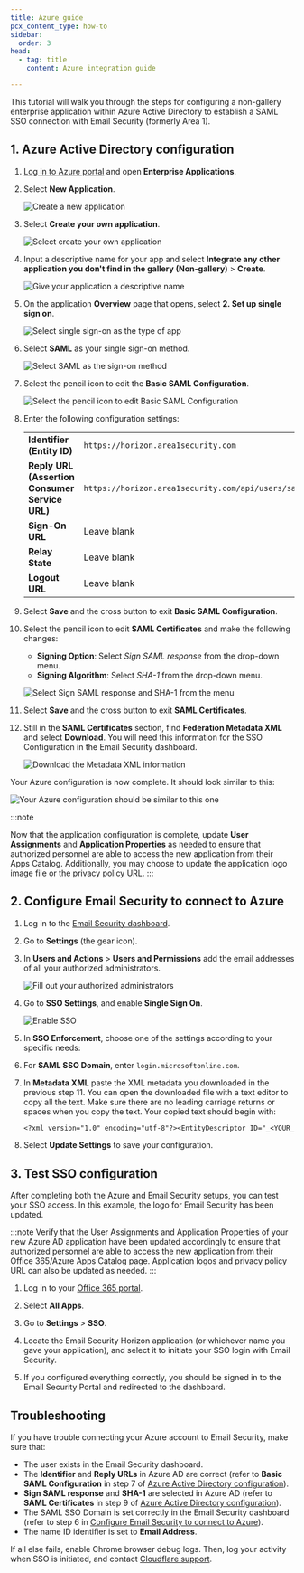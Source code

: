 ```yaml
---
title: Azure guide
pcx_content_type: how-to
sidebar:
  order: 3
head:
  - tag: title
    content: Azure integration guide

---
```



This tutorial will walk you through the steps for configuring a non-gallery enterprise application within Azure Active Directory to establish a <GlossaryTooltip term="SAML">SAML</GlossaryTooltip> SSO connection with Email Security (formerly Area 1).

## 1. Azure Active Directory configuration

1. [Log in to Azure portal](https://portal.azure.com/) and open **Enterprise Applications**.

2. Select **New Application**.

   ![Create a new application](~/assets/images/email-security/sso/azure/step2-new-app.png)

3. Select **Create your own application**.

   ![Select create your own application](~/assets/images/email-security/sso/azure/step3-create-your-own-app.png)

4. Input a descriptive name for your app and select **Integrate any other application you don't find in the gallery (Non-gallery)** > **Create**.

   ![Give your application a descriptive name](~/assets/images/email-security/sso/azure/step4-name.png)

5. On the application **Overview** page that opens, select **2. Set up single sign on**.

   ![Select single sign-on as the type of app](~/assets/images/email-security/sso/azure/step5-sso.png)

6. Select **SAML** as your single sign-on method.

   ![Select SAML as the sign-on method](~/assets/images/email-security/sso/azure/step6-saml.png)

7. Select the pencil icon to edit the **Basic SAML Configuration**.

   ![Select the pencil icon to edit Basic SAML Configuration](~/assets/images/email-security/sso/azure/step7-basic-saml.png)

8. Enter the following configuration settings:

   |                                                |                                                    |
   | ---------------------------------------------- | -------------------------------------------------- |
   | **Identifier (Entity ID)**                     | `https://horizon.area1security.com`                |
   | **Reply URL (Assertion Consumer Service URL)** | `https://horizon.area1security.com/api/users/saml` |
   | **Sign-On URL**                                | Leave blank                                        |
   | **Relay State**                                | Leave blank                                        |
   | **Logout URL**                                 | Leave blank                                        |

9. Select **Save** and the cross button to exit **Basic SAML Configuration**.

10. Select the pencil icon to edit **SAML Certificates** and make the following changes:

    * **Signing Option**: Select *Sign SAML response* from the drop-down menu.
    * **Signing Algorithm**: Select *SHA-1* from the drop-down menu.

    ![Select Sign SAML response and SHA-1 from the menu](~/assets/images/email-security/sso/azure/step10-saml-signing-certificate.png)

11. Select **Save** and the cross button to exit **SAML Certificates**.

12. Still in the **SAML Certificates** section, find **Federation Metadata XML** and select **Download**. You will need this information for the SSO Configuration in the Email Security dashboard.

    ![Download the Metadata XML information](~/assets/images/email-security/sso/azure/step12-download.png)

Your Azure configuration is now complete. It should look similar to this:

![Your Azure configuration should be similar to this one](~/assets/images/email-security/sso/azure/config-finished.png)

:::note

Now that the application configuration is complete, update **User Assignments** and **Application Properties** as needed to ensure that authorized personnel are able to access the new application from their Apps Catalog. Additionally, you may choose to update the application logo image file or the privacy policy URL.
:::

## 2. Configure Email Security to connect to Azure

1. Log in to the [Email Security dashboard](https://horizon.area1security.com/).

2. Go to **Settings** (the gear icon).

3. In **Users and Actions** > **Users and Permissions** add the email addresses of all your authorized administrators.

   ![Fill out your authorized administrators](~/assets/images/email-security/sso/generic/step3-users-actions.png)

4. Go to **SSO Settings**, and enable **Single Sign On**.

   ![Enable SSO](~/assets/images/email-security/sso/generic/step4-sso.png)

5. In **SSO Enforcement**, choose one of the settings according to your specific needs: <Render file="sso-enforcement" />

6. For **SAML SSO Domain**, enter `login.microsoftonline.com`.

7. In **Metadata XML** paste the XML metadata you downloaded in the previous step 11. You can open the downloaded file with a text editor to copy all the text. Make sure there are no leading carriage returns or spaces when you copy the text. Your copied text should begin with:

   ```txt
   <?xml version="1.0" encoding="utf-8"?><EntityDescriptor ID="_<YOUR_DESCRIPTOR_ID>" entityID="https://<YOUR_ENTITY_ID> " xmlns="urn:oasis:names:tc:SAML:2.0:metadata">...
   ```

8. Select **Update Settings** to save your configuration.

## 3. Test SSO configuration

After completing both the Azure and Email Security setups, you can test your SSO access.
In this example, the logo for Email Security has been updated.

:::note
Verify that the User Assignments and Application Properties of your new Azure AD application have been updated accordingly to ensure that authorized personnel are able to access the new application from their Office 365/Azure Apps Catalog page. Application logos and privacy policy URL can also be updated as needed.
:::

1. Log in to your [Office 365 portal](https://portal.office.com).

2. Select **All Apps**.

3. Go to **Settings** > **SSO**.

4. Locate the Email Security Horizon application (or whichever name you gave your application), and select it to initiate your SSO login with Email Security.

5. If you configured everything correctly, you should be signed in to the Email Security Portal and redirected to the dashboard.

## Troubleshooting

If you have trouble connecting your Azure account to Email Security, make sure that:

* The user exists in the Email Security dashboard.
* The **Identifier** and **Reply URLs** in Azure AD are correct (refer to **Basic SAML Configuration** in step 7 of [Azure Active Directory configuration](#1-azure-active-directory-configuration)).
* **Sign SAML response** and **SHA-1** are selected in Azure AD (refer to **SAML Certificates** in step 9 of [Azure Active Directory configuration](#1-azure-active-directory-configuration)).
* The SAML SSO Domain is set correctly in the Email Security dashboard (refer to step 6 in [Configure Email Security to connect to Azure](#2-configure-email-security-to-connect-to-azure)).
* The name ID identifier is set to **Email Address**.

If all else fails, enable Chrome browser debug logs. Then, log your activity when SSO is initiated, and contact [Cloudflare support](/support/contacting-cloudflare-support/).
